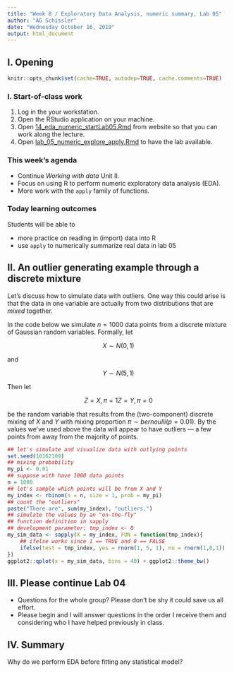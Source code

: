 ```yaml
---
title: "Week 8 / Exploratory Data Analysis, numeric summary, Lab 05"
author: "AG Schissler"
date: "Wednesday October 16, 2019"
output: html_document
---
```


## I. Opening 

```r
knitr::opts_chunk$set(cache=TRUE, autodep=TRUE, cache.comments=TRUE)
```

### I. Start-of-class work

1. Log in the your workstation.
2. Open the RStudio application on your machine.
3. Open [14_eda_numeric_startLab05.Rmd](https://github.com/grizant/STAT445/blob/master/meeting_agendas/14_eda_numeric_startLab05.Rmd) from website so that you can work along the lecture.
4. Open [lab_05_numeric_explore_apply.Rmd](https://github.com/grizant/STAT445/blob/master/labs/lab_05_numeric_explore_apply.Rmd) to have the lab available.

### This week's agenda

- Continue *Working with data* Unit II.
- Focus on using R to perform numeric exploratory data analysis (EDA).
- More work with the `apply` family of functions.

### Today learning outcomes

Students will be able to

- more practice on reading in (import) data into R
- use `apply` to numerically summarize real data in lab 05

## II. An outlier generating example through a discrete mixture

Let's discuss how to simulate data with outliers. One way this could arise is that the data in one variable are actually from two distributions that are *mixed* together.  

In the code below we simulate $n=1000$ data points from a discrete mixture of Gaussian random variables. Formally, let  

$$
X \sim N(0,1)
$$

and  

$$
Y \sim N(5,1)
$$

Then let  

$$
Z = X, \pi = 1
Z = Y, \pi = 0
$$ 


be the random variable that results from the (two-component) discrete mixing of $X$ and $Y$ with mixing proportion $\pi \sim bernoulli(p = 0.01)$. By the values we've used above the data will appear to have outliers --- a few points from away from the majority of points.

```r
## let's simulate and visualize data with outlying points
set.seed(10162109)
## mixing probability
my_pi <- 0.01
## suppose with have 1000 data points
n = 1000
## let's sample which points will be from X and Y
my_index <- rbinom(n = n, size = 1, prob = my_pi)
## count the "outliers"
paste("There are", sum(my_index), "outliers.")
## simulate the values by an "on-the-fly"
## function definition in sapply
## development parameter: tmp_index <- 0
my_sim_data <- sapply(X = my_index, FUN = function(tmp_index){
    ## ifelse works since 1 == TRUE and 0 == FALSE
    ifelse(test = tmp_index, yes = rnorm(1, 5, 1), no = rnorm(1,0,1))
})
ggplot2::qplot(x = my_sim_data, bins = 40) + ggplot2::theme_bw() 
```

## III. Please continue Lab 04

- Questions for the whole group? Please don't be shy it could save us all effort.
- Please begin and I will answer questions in the order I receive them and considering who I have helped previously in class.

## IV. Summary

Why do we perform EDA before fitting any statistical model?
